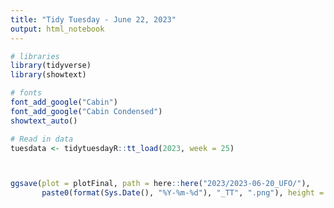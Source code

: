 ```yaml
---
title: "Tidy Tuesday - June 22, 2023"
output: html_notebook
---
```

```r
# libraries
library(tidyverse)
library(showtext)

# fonts
font_add_google("Cabin")
font_add_google("Cabin Condensed")
showtext_auto()

# Read in data
tuesdata <- tidytuesdayR::tt_load(2023, week = 25)
```

```r
```

```r
```

```r
ggsave(plot = plotFinal, path = here::here("2023/2023-06-20_UFO/"),
       paste0(format(Sys.Date(), "%Y-%m-%d"), "_TT", ".png"), height = 8, width = 11, unit = "in")
```
